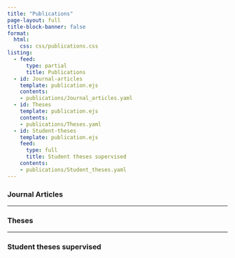 ```yaml
---
title: "Publications"
page-layout: full
title-block-banner: false
format: 
  html: 
    css: css/publications.css
listing:
  - feed: 
      type: partial
      title: Publications
  - id: Journal-articles
    template: publication.ejs
    contents:
    - publications/Journal_articles.yaml
  - id: Theses
    template: publication.ejs
    contents:
    - publications/Theses.yaml
  - id: Student-theses
    template: publication.ejs
    feed:
      type: full
      title: Student theses supervised
    contents:
    - publications/Student_theses.yaml
---
```


### Journal Articles

:::{#Journal-articles}
:::

------------------------------------------------------------------------

### Theses

:::{#Theses}
:::

------------------------------------------------------------------------

### Student theses supervised

:::{#Student-theses}
:::




